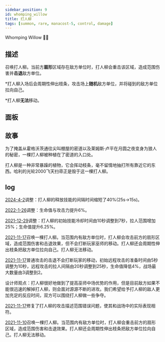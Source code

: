 ```yaml
---
sidebar_position: 9
id: whomping_willow
title: 打人柳
tags: [summon, rare, manacost-5, control, damage]
---
```


Whomping Willow 💢🌳

<!--truncate-->



<CardBasics cardKey={id}/>


## 描述

召唤打人柳。当前方**扇形**区域存在敌方单位时，打人柳会重击该区域，造成范围伤害并**击退**敌方单位。

*打人柳入场后会周期性伸出枝条，攻击场上**随机**敌方单位，并将碰到的敌方单位拉向自己。

*打人柳**无法**移动。

## 面板


<LevelComponent/>


<CardDynamicTable cardKey={id}/>


<CardComplexTable cardKey={id}/>


## 故事

为了掩盖从霍格沃茨通往尖叫棚屋的密道以及莱姆斯·卢平在月圆之夜变身为狼人的秘密，一棵打人柳被种植在了密道的入口处。

打人柳是一种非常暴躁的植物，它会挥动枝条，毫不留情地抽打所有靠近它的东西。哈利的光轮2000飞天扫帚正是毁于这一棵打人柳。


## log

[2024-4-2](/blog/240402-update-annc#adjustment)调整：打人柳的释放技能的间隔时间缩短了40%(25s->15s)。

[2022-1-26](/blog/220126-update-annc#adjustment)调整：生命值与攻击力提升6%。

[2021-12-29](/blog/211229-update-annc#adjustment)调整：打人柳的初始技能冷却时间由10秒调整到7秒，拉人范围增加25%；生命值提升6.25%。

[2021-11-17](/blog/211117-update-annc#description)召唤一棵打人柳。当范围内有敌方单位时，打人柳会攻击前方的扇形区域，造成范围伤害和击退效果，但不会打断玩家巫师的移动。打人柳还会周期性伸出枝条把敌方单位拉向自己。打人柳无法移动。

[2021-11-17](/blog/211117-update-annc#adjustment)普通攻击的击退不会打断玩家的移动，初始远程攻击的准备时间由5秒调整为10秒，远程攻击的拉人间隔由20秒调整到25秒，生命值降低4%，战场最大数量由3调整到2。

设计师观点：打人柳很好地做到了提高巫师中场优势的作用，但是目前敌方如果不能很迅速的解掉打人柳，则会面对源源不断的进攻。我们希望给予打人柳的敌人更加充足的反应时间，双方可以围绕打人柳做一些争夺。

[2021-11-17](/blog/211117-update-annc#fix)修复了打人柳的攻击描述范围错误问题，使其和战场中的实际表现相符。

[2021-11-10](/blog/211110-update-annc#description)召唤一棵打人柳。当范围内有敌方单位时，打人柳会重击前方的扇形区域，造成范围伤害和击退效果。打人柳还会周期性伸出枝条把敌方单位拉向自己。打人柳无法移动。


